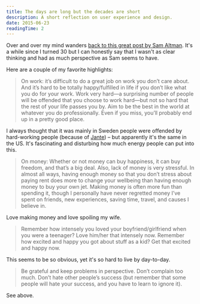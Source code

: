 ```yaml
---
title: The days are long but the decades are short
description: A short reflection on user experience and design.
date: 2015-06-23
readingTime: 2
---
```


Over and over my mind wanders <a href="http://blog.samaltman.com/the-days-are-long-but-the-decades-are-short" target="_blank">back to this great post by Sam Altman</a>. It's a while since I turned 30 but I can honestly say that I wasn't as clear thinking and had as much perspective as Sam seems to have.

Here are a couple of my favorite highlights:

> On work: it’s difficult to do a great job on work you don’t care about. And it’s hard to be totally happy/fulfilled in life if you don’t like what you do for your work. Work very hard—a surprising number of people will be offended that you choose to work hard—but not so hard that the rest of your life passes you by. Aim to be the best in the world at whatever you do professionally. Even if you miss, you’ll probably end up in a pretty good place.

I always thought that it was mainly in Sweden people were offended by hard-working people (because of <a href="https://en.wikipedia.org/wiki/Law_of_Jante" target="_blank">Jante</a>) &#8211; but apparently it's the same in the US. It's fascinating and disturbing how much energy people can put into this.

> On money: Whether or not money can buy happiness, it can buy freedom, and that’s a big deal. Also, lack of money is very stressful. In almost all ways, having enough money so that you don’t stress about paying rent does more to change your wellbeing than having enough money to buy your own jet. Making money is often more fun than spending it, though I personally have never regretted money I’ve spent on friends, new experiences, saving time, travel, and causes I believe in.

Love making money and love spoiling my wife.

> Remember how intensely you loved your boyfriend/girlfriend when you were a teenager? Love him/her that intensely now. Remember how excited and happy you got about stuff as a kid? Get that excited and happy now.

This seems to be so obvious, yet it's so hard to live by day-to-day.

> Be grateful and keep problems in perspective. Don’t complain too much. Don’t hate other people’s success (but remember that some people will hate your success, and you have to learn to ignore it).

See above.